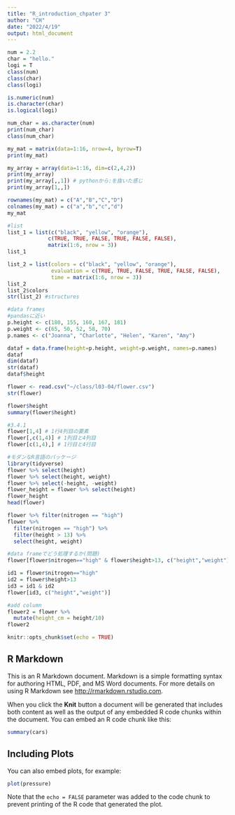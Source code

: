 ```yaml
---
title: "R_introduction_chpater 3"
author: "CH"
date: "2022/4/19"
output: html_document
---
```


```r
num = 2.2
char = "hello."
logi = T
class(num)
class(char)
class(logi)

is.numeric(num)
is.character(char)
is.logical(logi)

num_char = as.character(num)
print(num_char)
class(num_char)
```

```r
my_mat = matrix(data=1:16, nrow=4, byrow=T)
print(my_mat)

my_array = array(data=1:16, dim=c(2,4,2))
print(my_array)
print(my_array[,,1]) # pythonから:を抜いた感じ
print(my_array[1,,])

rownames(my_mat) = c("A","B","C","D")
colnames(my_mat) = c("a","b","c","d")
my_mat

#list
list_1 = list(c("black", "yellow", "orange"),
             c(TRUE, TRUE, FALSE, TRUE, FALSE, FALSE),
             matrix(1:6, nrow = 3)) 
list_1

list_2 = list(colors = c("black", "yellow", "orange"),
              evaluation = c(TRUE, TRUE, FALSE, TRUE, FALSE, FALSE),
              time = matrix(1:6, nrow = 3))
list_2
list_2$colors
str(list_2) #structures

#data frames
#pandasに近い
p.height <- c(180, 155, 160, 167, 181)
p.weight <- c(65, 50, 52, 58, 70)
p.names <- c("Joanna", "Charlotte", "Helen", "Karen", "Amy")

dataf = data.frame(height=p.height, weight=p.weight, names=p.names)
dataf
dim(dataf)
str(dataf)
dataf$height
```

```r
flower <- read.csv("~/class/l03-04/flower.csv")
str(flower)
```

```r
flower$height
summary(flower$height)

#3.4.1
flower[1,4] # 1行4列目の要素
flower[,c(1,4)] # 1列目と4列目
flower[c(1,4),] # 1行目と4行目
```

```r
#モダンなR言語のパッケージ
library(tidyverse)
flower %>% select(height)
flower %>% select(height, weight)
flower %>% select(-height, -weight)
flower_height = flower %>% select(height)
flower_height
head(flower)

flower %>% filter(nitrogen == "high")
flower %>%
  filter(nitrogen == "high") %>%
  filter(height > 13) %>%
  select(height, weight)

#data frameでどう処理するか(問題)
flower[flower$nitrogen=="high" & flower$height>13, c("height","weight")]

id1 = flower$nitrogen=="high"
id2 = flower$height>13
id3 = id1 & id2
flower[id3, c("height","weight")]

#add column
flower2 = flower %>%
  mutate(height_cm = height/10)
flower2
```



```r
knitr::opts_chunk$set(echo = TRUE)
```

## R Markdown

This is an R Markdown document. Markdown is a simple formatting syntax for authoring HTML, PDF, and MS Word documents. For more details on using R Markdown see <http://rmarkdown.rstudio.com>.

When you click the **Knit** button a document will be generated that includes both content as well as the output of any embedded R code chunks within the document. You can embed an R code chunk like this:

```r
summary(cars)
```

## Including Plots

You can also embed plots, for example:

```r
plot(pressure)
```

Note that the `echo = FALSE` parameter was added to the code chunk to prevent printing of the R code that generated the plot.
